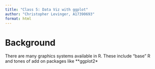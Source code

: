 ```yaml
---
title: "Class 5: Data Viz with ggplot"
author: "Christopher Levinger, A17390693"
format: html
---
```


# Background
There are many graphics systems available in R. These include "base" R and tones of add on packages like **ggplot2*
